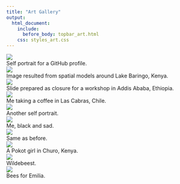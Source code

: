 ---
title: "Art Gallery"
output:
  html_document:
    include:
      before_body: topbar_art.html
    css: styles_art.css
---

<div class="gallery">
  <a target="_top" href="gallery/Self_3.png">
    <img src="gallery/Self_3.png">
  </a>
  <div class="desc">Self portrait for a GitHub profile.</div>
</div>

<div class="gallery">
  <a target="_top" href="gallery/Baringo.jpg">
    <img src="gallery/Baringo.jpg">
  </a>
  <div class="desc">Image resulted from spatial models around Lake Baringo, Kenya.</div>
</div>

<div class="gallery">
  <a target="_top" href="gallery/ARBONETH.jpg">
    <img src="gallery/ARBONETH.jpg">
  </a>
  <div class="desc">Slide prepared as closure for a workshop in Addis Ababa, Ethiopia.</div>
</div>

<div class="gallery">
  <a target="_top" href="gallery/Self_1.jpg">
    <img src="gallery/Self_1.jpg">
  </a>
  <div class="desc">Me taking a coffee in Las Cabras, Chile.</div>
</div>

<div class="gallery">
  <a target="_top" href="gallery/Self_2.jpg">
    <img src="gallery/Self_2.jpg">
  </a>
  <div class="desc">Another self portrait.</div>
</div>

<div class="gallery">
  <a target="_top" href="gallery/Selfinblack_1.jpg">
    <img src="gallery/Selfinblack_1.jpg">
  </a>
  <div class="desc">Me, black and sad.</div>
</div>

<div class="gallery">
  <a target="_top" href="gallery/Selfinblack_2.jpg">
    <img src="gallery/Selfinblack_2.jpg">
  </a>
  <div class="desc">Same as before.</div>
</div>

<div class="gallery">
  <a target="_top" href="gallery/pokot_girl.jpg">
    <img src="gallery/pokot_girl.jpg">
  </a>
  <div class="desc">A Pokot girl in Churo, Kenya.</div>
</div>

<div class="gallery">
  <a target="_top" href="gallery/Wildebeest.jpg">
    <img src="gallery/Wildebeest.jpg">
  </a>
  <div class="desc">Wildebeest.</div>
</div>

<div class="gallery">
  <a target="_top" href="gallery/Bees.png">
    <img src="gallery/Bees.png">
  </a>
  <div class="desc">Bees for Emilia.</div>
</div>

<br/>
